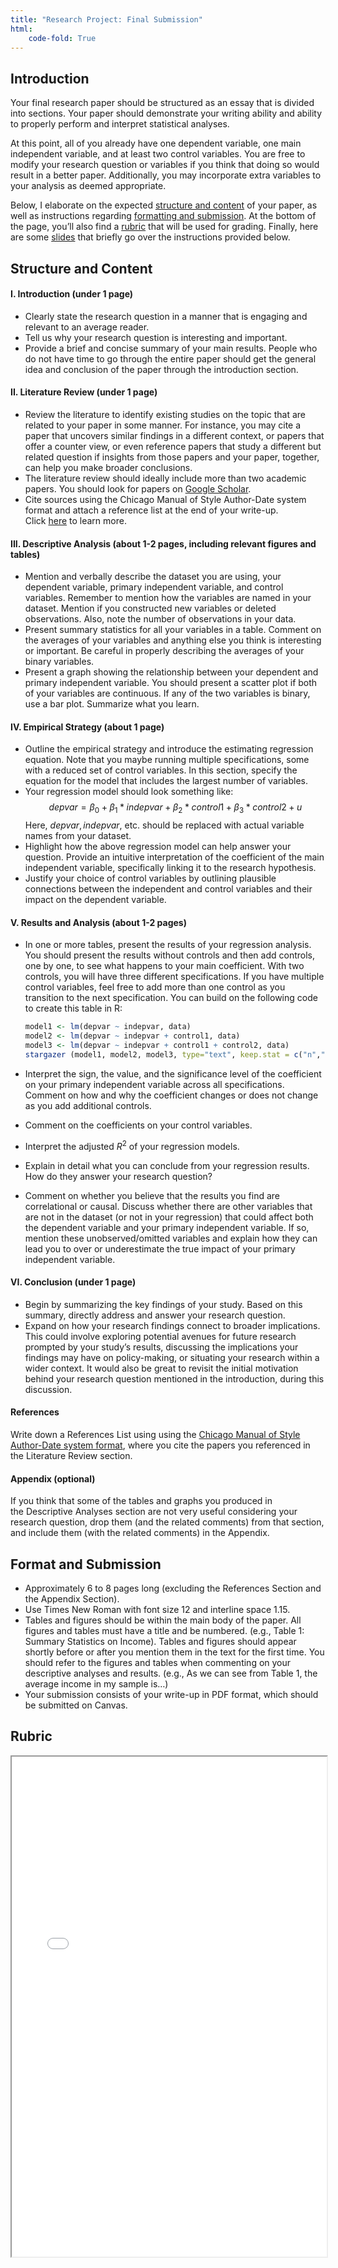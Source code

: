 ```yaml
---
title: "Research Project: Final Submission"
html:
    code-fold: True
---
```


## Introduction

Your final research paper should be structured as an essay that is divided into sections. Your paper should demonstrate your writing ability and ability to properly perform and interpret statistical analyses.

At this point, all of you already have one dependent variable, one main independent variable, and at least two control variables. You are free to modify your research question or variables if you think that doing so would result in a better paper. Additionally, you may incorporate extra variables to your analysis as deemed appropriate.

Below, I elaborate on the expected [structure and content](#structure-and-content) of your paper, as well as instructions regarding [formatting and submission](#format-and-submission). At the bottom of the page, you’ll also find a [rubric](#rubric) that will be used for grading. Finally, here are some [slides](final-submission-slides.pdf) that briefly go over the instructions provided below.

## Structure and Content {#structure-and-content}

#### I. Introduction (under 1 page)

-   Clearly state the research question in a manner that is engaging and relevant to an average reader.
-   Tell us why your research question is interesting and important. 
-   Provide a brief and concise summary of your main results. People who do not have time to go through the entire paper should get the general idea and conclusion of the paper through the introduction section.

#### II. Literature Review (under 1 page)

-   Review the literature to identify existing studies on the topic that are related to your paper in some manner. For instance, you may cite a paper that uncovers similar findings in a different context, or papers that offer a counter view, or even reference papers that study a different but related question if insights from those papers and your paper, together, can help you make broader conclusions.
-   The literature review should ideally include more than two academic papers. You should look for papers on [Google Scholar](https://scholar.google.com).
-   Cite sources using the Chicago Manual of Style Author-Date system format and attach a reference list at the end of your write-up. Click [here](https://www.chicagomanualofstyle.org/tools_citationguide/citation-guide-2.html#cg-journal) to learn more. 

#### III. Descriptive Analysis (about 1-2 pages, including relevant figures and tables)

-   Mention and verbally describe the dataset you are using, your dependent variable, primary independent variable, and control variables. Remember to mention how the variables are named in your dataset. Mention if you constructed new variables or deleted observations. Also, note the number of observations in your data.
-   Present summary statistics for all your variables in a table. Comment on the averages of your variables and anything else you think is interesting or important. Be careful in properly describing the averages of your binary variables.
-   Present a graph showing the relationship between your dependent and primary independent variable. You should present a scatter plot if both of your variables are continuous. If any of the two variables is binary, use a bar plot. Summarize what you learn.

#### IV. Empirical Strategy (about 1 page)

-   Outline the empirical strategy and introduce the estimating regression equation. Note that you maybe running multiple specifications, some with a reduced set of control variables. In this section, specify the equation for the model that includes the largest number of variables.
-   Your regression model should look something like: $$ depvar = \beta_0 + \beta_1*indepvar + \beta_2*control1 + \beta_3*control2 + u $$ Here, $depvar, indepvar$, etc. should be replaced with actual variable names from your dataset.
-   Highlight how the above regression model can help answer your question. Provide an intuitive interpretation of the coefficient of the main independent variable, specifically linking it to the research hypothesis.
-   Justify your choice of control variables by outlining plausible connections between the independent and control variables and their impact on the dependent variable.

#### V. Results and Analysis (about 1-2 pages)

-   In one or more tables, present the results of your regression analysis. You should present the results without controls and then add controls, one by one, to see what happens to your main coefficient. With two controls, you will have three different specifications. If you have multiple control variables, feel free to add more than one control as you transition to the next specification. You can build on the following code to create this table in R:

    ``` r
    model1 <- lm(depvar ~ indepvar, data)
    model2 <- lm(depvar ~ indepvar + control1, data)
    model3 <- lm(depvar ~ indepvar + control1 + control2, data)
    stargazer (model1, model2, model3, type="text", keep.stat = c("n","adj.rsq"))
    ```

-   Interpret the sign, the value, and the significance level of the coefficient on your primary independent variable across all specifications. Comment on how and why the coefficient changes or does not change as you add additional controls. 

-   Comment on the coefficients on your control variables.

-   Interpret the adjusted $R^2$ of your regression models.

-   Explain in detail what you can conclude from your regression results. How do they answer your research question? 

-   Comment on whether you believe that the results you find are correlational or causal. Discuss whether there are other variables that are not in the dataset (or not in your regression) that could affect both the dependent variable and your primary independent variable. If so, mention these unobserved/omitted variables and explain how they can lead you to over or underestimate the true impact of your primary independent variable.

#### VI. Conclusion (under 1 page)

-   Begin by summarizing the key findings of your study. Based on this summary, directly address and answer your research question.
-   Expand on how your research findings connect to broader implications. This could involve exploring potential avenues for future research prompted by your study's results, discussing the implications your findings may have on policy-making, or situating your research within a wider context. It would also be great to revisit the initial motivation behind your research question mentioned in the introduction, during this discussion.

#### References

Write down a References List using using the [Chicago Manual of Style Author-Date system format](https://www.chicagomanualofstyle.org/tools_citationguide/citation-guide-2.html#cg-journal), where you cite the papers you referenced in the Literature Review section.

#### Appendix (optional)

If you think that some of the tables and graphs you produced in the Descriptive Analyses section are not very useful considering your research question, drop them (and the related comments) from that section, and include them (with the related comments) in the Appendix.

## Format and Submission {#format-and-submission}

-   Approximately 6 to 8 pages long (excluding the References Section and the Appendix Section). 
-   Use Times New Roman with font size 12 and interline space 1.15.
-   Tables and figures should be within the main body of the paper. All figures and tables must have a title and be numbered. (e.g., Table 1: Summary Statistics on Income). Tables and figures should appear shortly before or after you mention them in the text for the first time. You should refer to the figures and tables when commenting on your descriptive analyses and results. (e.g., As we can see from Table 1, the average income in my sample is…)
-   Your submission consists of your write-up in PDF format, which should be submitted on Canvas.

## Rubric {#rubric}

<iframe src="final-rubric.html" width="100%" height="800px" scrolling="no">

</iframe>
